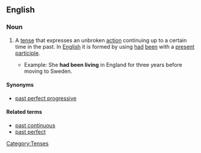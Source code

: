 ==English==

===Noun===
{{en-noun|sg=[[past]] [[perfect]] [[continuous]]|-}}

# {{grammar}} A [[tense]] that expresses an unbroken [[action]] continuing up to a certain time in the past. In [[English]] it is formed by using [[had]] [[been]] with a [[present participle]].
#*Example: She '''had been living''' in England for three years before moving to Sweden.

====Synonyms====
*[[past perfect progressive]]

====Related terms====
*[[past continuous]]
*[[past perfect]]

[[Category:Tenses]]